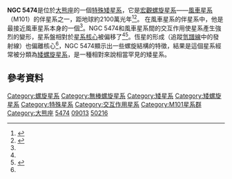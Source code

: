 {{Infobox Galaxy
| name = [[New_General_Catalogue|NGC]] 5474
| image = [[File:NGC_5474_I_FUV_g2006.jpg|300px]]
|caption = 由[[星系演化探測器|星系演化探測器]]拍攝的NGC 5474[[紫外線|紫外線]]影像。
| credit= GALEX/[[NASA|NASA]].
| epoch = [[J2000|J2000]]
| constellation name = [[大熊座|大熊座]]<ref name="sinnott1988">{{cite book 
  | author=R. W. Sinnott, editor
  | title= The Complete New General Catalogue and Index Catalogue of Nebulae and Star Clusters by J. L. E. Dreyer
  | url=https://archive.org/details/ngc20000complete0000drey
  | year=1988
  | publisher=Sky Publishing Corporation and Cambridge University Press
  | isbn=0-933-34651-4}}</ref>
| ra = {{RA|14|05|01.6}}<ref name="ned">{{cite web
  | title=NASA/IPAC Extragalactic Database
  | work=Results for NGC 5474
  | url=http://nedwww.ipac.caltech.edu/
  | accessdate=2006-09-20
  | archive-date=2011-05-14
  | archive-url=https://web.archive.org/web/20110514100451/http://nedwww.ipac.caltech.edu/
  | dead-url=no
  }}</ref>
| dec ={{DEC|+53|39|44}}<ref name="ned" />
| z = 273 ± 9  [[千米|千米]]/秒<ref name="ned" />
| dist_ly = 22 [[光年|百万光年]] (6.8 [[秒差距|百万秒差距]])<ref name="drozdovskykarachentsv2000" />
| type = SA(s)cd pec<ref name="ned" />
| appmag_v = 11.3<ref name="ned" />
| size_v = 4′.8 × 4′.3<ref name="ned" />
| names = [[Uppsala_General_Catalogue|UGC]] 9013,<ref name="ned" /> [[Principal_Galaxies_Catalogue|PGC]] 50216<ref name="ned" />
}}
     
'''NGC 5474'''是位於[[大熊座|大熊座]]的一個[[特殊星系|特殊]][[矮星系|矮星系]]，它是[[宏觀螺旋星系|宏觀螺旋星系]]——[[風車星系|風車星系]]（M101）的伴星系之一，距地球約2100萬光年<ref name="carnegieatlas" >{{cite book 
  | author=A. Sandage, J. Bedke
  | year=1994
  | title=Carnegie Atlas of Galaxies
  | edition= 
  | publisher=Carnegie Institution of Washington
  | location=Washington, D.C.
  | isbn=0-87279-667-1 }}</ref><ref name="drozdovskykarachentsv2000">{{cite journal
  | author=Drozdovsky, I. O.; Karachentsev, I. D.
  | title=Photometric distances to six bright resolved galaxies
  | journal=Astronomy and Astrophysics Supplement
  | year=2000
  | volume=142
  | pages=425–432
  | url=http://adsabs.harvard.edu/cgi-bin/nph-bib_query?bibcode=2000A%26AS..142..425D
  | doi=10.1051/aas:2000155 }}</ref>。
在風車星系的伴星系中，他是最接近風車星系本身的一個<ref name="drozdovskykarachentsv2000" />。NGC 5474和風車星系間的交互作用使星系產生強烈的變形，星系盤相對於[[核球_(星系)|星系核心]]被偏移了<ref name="drozdovskykarachentsv2000" /><ref name="gonzalezdelgadoetal1997">{{cite journal
  | author=R. M. Gonzalez Delgado, E. Perez, C. Tadhunter J. M. Vilchez, J. M. Rodriguez-Espinosa
  | title=H II Region Population in a Sample of Nearby Galaxies with Nuclear Activity. I. Data and General Results
  | journal=Astrophysical Journal Supplement
  | year=2000
  | volume=108
  | pages=155
  | url=http://adsabs.harvard.edu/abs/1997ApJS..108..155G
  | doi=10.1086/312951
  | access-date=2009-04-08
  | archive-date=2019-09-30
  | archive-url=https://web.archive.org/web/20190930163725/http://adsabs.harvard.edu/abs/1997ApJS..108..155G
  }}</ref>。恆星的形成（追蹤[[氫|氫]][[譜線|譜線]]中的發射線）也偏離核心<ref name="gonzalezdelgadoetal1997" />，NGC 5474顯示出一些螺旋結構的特徵，結果是這個星系經常被分類為[[矮螺旋星系|矮螺旋星系]]，是一種相對來說相當罕見的矮星系。
     
== 參考資料 ==
     
{{reflist}}

{{Catalogs|NGC=5474}}

[[Category:螺旋星系|Category:螺旋星系]]
[[Category:無棒螺旋星系|Category:無棒螺旋星系]]
[[Category:矮星系|Category:矮星系]]
[[Category:矮螺旋星系|Category:矮螺旋星系]]
[[Category:特殊星系|Category:特殊星系]]
[[Category:交互作用星系|Category:交互作用星系]]
[[Category:M101星系群|Category:M101星系群]]
[[Category:大熊座|Category:大熊座]]
[[Category:NGC天體|5474]]
[[Category:UGC天體|09013]]
[[Category:PGC天體|50216]]